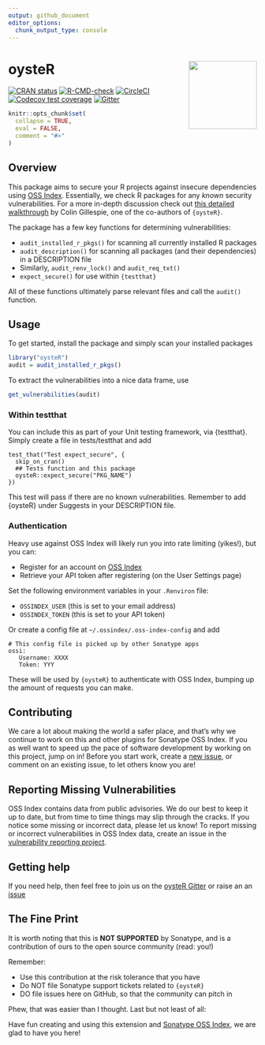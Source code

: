 ```yaml
--- 
output: github_document
editor_options: 
  chunk_output_type: console
---
```


<!-- README.md is generated from README.Rmd. Please edit that file -->

# oysteR <a href="https://github.com/sonatype-nexus-community/oysteR"><img src="man/figures/logo.png" align="right" height="138.5" /></a>


[![CRAN status](https://www.r-pkg.org/badges/version/oysteR)](https://CRAN.R-project.org/package=oysteR)
[![R-CMD-check](https://github.com/sonatype-nexus-community/oysteR/workflows/check-standard/badge.svg)](https://github.com/sonatype-nexus-community/oysteR/actions)
[![CircleCI](https://circleci.com/gh/sonatype-nexus-community/oysteR.svg?style=shield)](https://circleci.com/gh/sonatype-nexus-community/oysteR)
[![Codecov test coverage](https://codecov.io/gh/sonatype-nexus-community/oysteR/branch/master/graph/badge.svg)](https://codecov.io/gh/sonatype-nexus-community/oysteR?branch=master)
[![Gitter](https://badges.gitter.im/sonatype-nexus-community/oysteR.svg)](https://gitter.im/sonatype-nexus-community/oysteR?utm_source=badge&utm_medium=badge&utm_campaign=pr-badge)

```r
knitr::opts_chunk$set(
  collapse = TRUE,
  eval = FALSE,
  comment = "#>"
)
```

## Overview

This package aims to secure your R projects against insecure dependencies using [OSS Index](https://ossindex.sonatype.org/). Essentially, we check R packages for
any _known_ security vulnerabilities. For a more in-depth discussion check out [this detailed walkthrough](https://www.jumpingrivers.com/blog/r-package-vulnerabilities-security/) by Colin Gillespie, one of the co-authors of `{oysteR}`.

The package has a few key functions for determining vulnerabilities:

  * `audit_installed_r_pkgs()` for scanning all currently installed R packages
  * `audit_description()` for scanning all packages (and their dependencies) in a DESCRIPTION file
  * Similarly, `audit_renv_lock()` and `audit_req_txt()`
  * `expect_secure()` for use within `{testthat}`

All of these functions ultimately parse relevant files and call the `audit()` function.

## Usage

To get started, install the package and simply scan your installed packages

```r
library("oysteR")
audit = audit_installed_r_pkgs()
```
To extract the vulnerabilities into a nice data frame, use
```r
get_vulnerabilities(audit)
```

### Within testthat

You can include this as part of your Unit testing framework, via {testthat}. 
Simply create a file in tests/testthat and add
```
test_that("Test expect_secure", {
  skip_on_cran()
  ## Tests function and this package
  oysteR::expect_secure("PKG_NAME")
})
```
This test will pass if there are no known vulnerabilities. 
Remember to add {oysteR} under Suggests in your DESCRIPTION file.

### Authentication

Heavy use against OSS Index will likely run you into rate limiting (yikes!), but you can:

- Register for an account on [OSS Index](https://ossindex.sonatype.org/)
- Retrieve your API token after registering (on the User Settings page)

Set the following environment variables in your `.Renviron` file:

  - `OSSINDEX_USER` (this is set to your email address)
  - `OSSINDEX_TOKEN` (this is set to your API token)
  
Or create a config file at `~/.ossindex/.oss-index-config` and add
```
# This config file is picked up by other Sonatype apps
ossi:
   Username: XXXX
   Token: YYY
```

These will be used by `{oysteR}` to authenticate with OSS Index, bumping up the amount of requests you can make.

## Contributing

We care a lot about making the world a safer place, and that's why we continue to work on this and other plugins for Sonatype OSS Index. If you as well want to speed up the pace of software development by working on this project, jump on in! Before you start work, create a [new issue](https://github.com/sonatype-nexus-community/oysteR/issues), or comment on an existing issue, to let others know you are!

## Reporting Missing Vulnerabilities

OSS Index contains data from public advisories. We do our best to keep it up to date, but from time to time things may slip through the cracks. If you notice some missing or incorrect data, please let us know! To report missing or incorrect vulnerabilities in OSS Index data, create an issue in the [vulnerability reporting project](https://github.com/OSSIndex/vulns).

## Getting help

If you need help, then feel free to join us on the [oysteR Gitter](https://gitter.im/sonatype-nexus-community/oysteR) or raise an an [issue](https://github.com/sonatype-nexus-community/oysteR/issues)

## The Fine Print

It is worth noting that this is **NOT SUPPORTED** by Sonatype, and is a contribution of ours
to the open source community (read: you!)

Remember:

- Use this contribution at the risk tolerance that you have
- Do NOT file Sonatype support tickets related to `{oysteR}`
- DO file issues here on GitHub, so that the community can pitch in

Phew, that was easier than I thought. Last but not least of all:

Have fun creating and using this extension and [Sonatype OSS Index](https://ossindex.sonatype.org/), we are glad to have you here!
